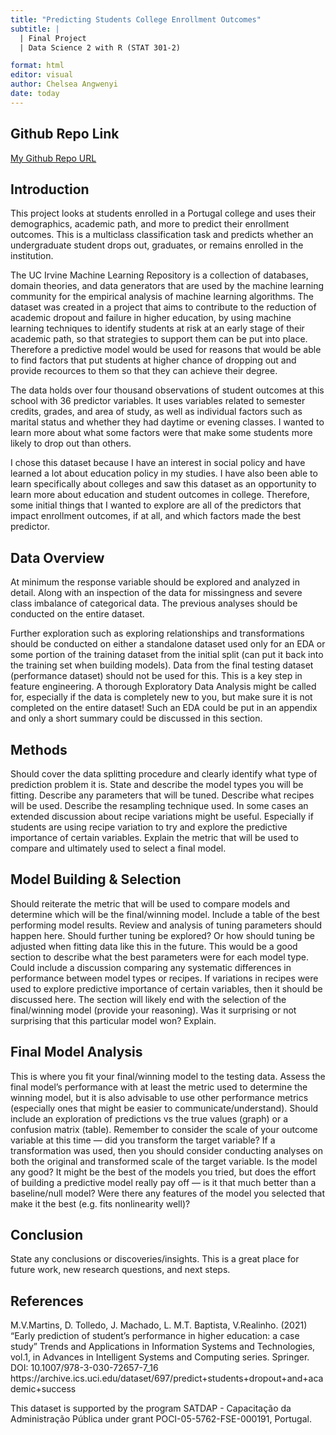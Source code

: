 ```yaml
---
title: "Predicting Students College Enrollment Outcomes"
subtitle: |
  | Final Project 
  | Data Science 2 with R (STAT 301-2)

format: html
editor: visual
author: Chelsea Angwenyi
date: today
---
```


::: {.callout-tip icon="false"}
## Github Repo Link

[My Github Repo URL](https://github.com/stat301-2-2024-winter/final-project-2-chelsea-a/tree/main)
:::


## Introduction

This project looks at students enrolled in a Portugal college and uses their demographics, academic path, and more to predict their enrollment outcomes. This is a multiclass classification task and predicts whether an undergraduate student drops out, graduates, or remains enrolled in the institution.

The UC Irvine Machine Learning Repository is a collection of databases, domain theories, and data generators that are used by the machine learning community for the empirical analysis of machine learning algorithms. The dataset was created in a project that aims to contribute to the reduction of academic dropout and failure in higher education, by using machine learning techniques to identify students at risk at an early stage of their academic path, so that strategies to support them can be put into place. Therefore a predictive model would be used for reasons that would be able to find factors that put students at higher chance of dropping out and provide recources to them so that they can achieve their degree. 

The data holds over four thousand observations of student outcomes at this school with 36 predictor variables. It uses variables related to semester credits, grades, and area of study, as well as individual factors such as marital status and whether they had daytime or evening classes. I wanted to learn more about what some factors were that make some students more likely to drop out than others.

I chose this dataset because I have an interest in social policy and have learned a lot about education policy in my studies. I have also been able to learn specifically about colleges and saw this dataset as an opportunity to learn more about education and student outcomes in college. Therefore, some initial things that I wanted to explore are all of the predictors that impact enrollment outcomes, if at all, and which factors made the best predictor.

## Data Overview

At minimum the response variable should be explored and analyzed in detail. Along with an inspection of the data for missingness and severe class imbalance of categorical data. The previous analyses should be conducted on the entire dataset.

Further exploration such as exploring relationships and transformations should be conducted on either a standalone dataset used only for an EDA or some portion of the training dataset from the initial split (can put it back into the training set when building models). Data from the final testing dataset (performance dataset) should not be used for this. This is a key step in feature engineering. A thorough Exploratory Data Analysis might be called for, especially if the data is completely new to you, but make sure it is not completed on the entire dataset! Such an EDA could be put in an appendix and only a short summary could be discussed in this section.

## Methods

Should cover the data splitting procedure and clearly identify what type of prediction problem it is. State and describe the model types you will be fitting. Describe any parameters that will be tuned. Describe what recipes will be used. Describe the resampling technique used. In some cases an extended discussion about recipe variations might be useful. Especially if students are using recipe variation to try and explore the predictive importance of certain variables. Explain the metric that will be used to compare and ultimately used to select a final model.

## Model Building & Selection

Should reiterate the metric that will be used to compare models and determine which will be the final/winning model. Include a table of the best performing model results. Review and analysis of tuning parameters should happen here. Should further tuning be explored? Or how should tuning be adjusted when fitting data like this in the future. This would be a good section to describe what the best parameters were for each model type. Could include a discussion comparing any systematic differences in performance between model types or recipes. If variations in recipes were used to explore predictive importance of certain variables, then it should be discussed here. The section will likely end with the selection of the final/winning model (provide your reasoning). Was it surprising or not surprising that this particular model won? Explain.

## Final Model Analysis

This is where you fit your final/winning model to the testing data. Assess the final model’s performance with at least the metric used to determine the winning model, but it is also advisable to use other performance metrics (especially ones that might be easier to communicate/understand). Should include an exploration of predictions vs the true values (graph) or a confusion matrix (table). Remember to consider the scale of your outcome variable at this time — did you transform the target variable? If a transformation was used, then you should consider conducting analyses on both the original and transformed scale of the target variable. Is the model any good? It might be the best of the models you tried, but does the effort of building a predictive model really pay off — is it that much better than a baseline/null model? Were there any features of the model you selected that make it the best (e.g. fits nonlinearity well)?

## Conclusion

State any conclusions or discoveries/insights. This is a great place for future work, new research questions, and next steps.

## References

M.V.Martins, D. Tolledo, J. Machado, L. M.T. Baptista, V.Realinho. (2021) "Early prediction of student’s performance in higher education: a case study" Trends and Applications in Information Systems and Technologies, vol.1, in Advances in Intelligent Systems and Computing series. Springer. DOI: 10.1007/978-3-030-72657-7_16 https://archive.ics.uci.edu/dataset/697/predict+students+dropout+and+academic+success

This dataset is supported by the program SATDAP - Capacitação da Administração Pública under grant POCI-05-5762-FSE-000191, Portugal.
